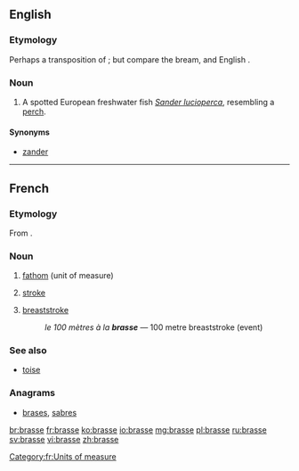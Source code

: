 ==English==
{{rfi}}
{{wikipedia|Sander (genus)}}
{{wikispecies|Sander lucioperca}}
===Etymology===
Perhaps a transposition of {{term|barse|lang=en}}; but compare {{etyl|de}} {{term|Brasse|lang=de}} the bream, and English {{term|bream|lang=en}}.

===Noun===
{{en-noun}}

# A spotted European freshwater fish ''[[Sander lucioperca]]'', resembling a [[perch]].

====Synonyms====
* {{sense|''Sander lucioperca''}} [[zander]]

----

==French==

===Etymology===
From {{etyl|la|fr}} {{term|bracchium|(tesa) bracchia|(outstretched) arms|lang=la}}.

===Noun===
{{fr-noun|f}}

# [[fathom]] (unit of measure)
# {{swimming|lang=fr}} [[stroke]]
# {{swimming|lang=fr}} [[breaststroke]]
#: ''le 100 mètres à la '''brasse''''' &mdash; 100 metre breaststroke (event)

===See also===
* [[toise]]

===Anagrams===
* [[brases#French|brases]], [[sabres#French|sabres]]

[[Category:fr:Units of measure]]

[[br:brasse]]
[[fr:brasse]]
[[ko:brasse]]
[[io:brasse]]
[[mg:brasse]]
[[pl:brasse]]
[[ru:brasse]]
[[sv:brasse]]
[[vi:brasse]]
[[zh:brasse]]